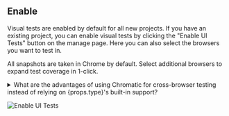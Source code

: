 ## Enable

Visual tests are enabled by default for all new projects. If you have an existing project, you can enable visual tests by clicking the "Enable UI Tests" button on the manage page. Here you can also select the browsers you want to test in.

All snapshots are taken in Chrome by default. Select additional browsers to expand test coverage in 1-click.

<details>
<summary>What are the advantages of using Chromatic for cross-browser testing instead of relying on {props.type}'s built-in support?</summary>

When running {props.type} tests in CI across multiple browsers, it is your responsibility to set up and maintain the infrastructure needed to execute those tests. Moreover, you are responsible for optimizing the efficiency of the test runs by either utilizing multiple workers or dividing them among several shared CI jobs.

On the other hand, Chromatic handles infrastructure management for you and optimizes tests to efficiently run across multiple browsers. Our purpose-built infrastructure runs all your tests in parallel. In practice, using Chromatic is faster and more cost-effective than running the entire toolchain on your own.

</details>

![Enable UI Tests](../../../images/uitests-for-docs.png)
